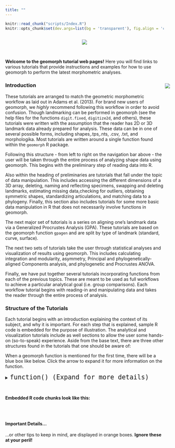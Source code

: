 ```yaml
---
title: ""
---
```


```r
knitr::read_chunk("scripts/Index.R")
knitr::opts_chunk$set(dev.args=list(bg = 'transparent'), fig.align = 'center', class.source = ".custom-inline", class.output = ".custom-inline")
```

```r

```

<center>

![](Data-figures/geomorph.png)

</center>
<br>

**Welcome to the geomorph tutorial web pages!** Here you will find links to various tutorials that provide instructions and examples for how to use geomorph to perform the latest morphometric analyses.



<div style="float:right;position: relative; top: -1px; left: 20px">

![](Data-figures/schematics/Workflow_fig.png)
</div>

### **Introduction**

These tutorials are arranged to match the geometric morphometric workflow as laid out in Adams et al. (2013). For brand new users of geomorph, we *highly* recommend following this workflow in order to avoid confusion. Though landmarking can be performed in geomorph (see the help files for the functions `digit.fixed`, `digitize2d`, and others), these tutorials were written with the assumption that the reader has 2D or 3D landmark data already prepared for analysis. These data can be in one of several possible forms, including shapes,.tps,.nts, .csv, .txt, and morphologika. Most tutorials are written around a single function found within the `geomorph` R package.

Following this structure - from left to right on the navigation bar above - the user will be taken through the entire process of analyzing shape data using geomorph. This begins with the preliminary step of reading data into R.

Also within the heading of preliminaries are tutorials that fall under the topic of data manipulation. This includes accessing the different dimensions of a 3D array, deleting, naming and reflecting specimens, swapping and deleting landmarks, estimating missing data,checking for outliers, obtaining symmetric shapes, standardizing articulations, and matching data to a phylogeny. Finally, this section also includes tutorials for some more basic data manipulation in R that does not necessarily involve functions in geomorph. 



The next major set of tutorials is a series on aligning one's landmark data via a Generalized Procrustes Analysis (GPA). These tutorials are based on the geomorph function `gpagen` and are split by type of landmark (standard, curve, surface).
 
The next two sets of tutorials take the user through statistical analyses and visualization of results using geomorph. This includes calculating integration and modularity, asymmetry, Principal and phylogenetically-aligned Components analysis, and phylogenetic and Procrustes ANOVA.

Finally, we have put together several tutorials incorporating functions from each of the previous topics. These are meant to be used as full workflows to achieve a particular analytical goal (i.e. group comparisons). Each workflow tutorial begins with reading-in and manipulating data and takes the reader through the entire process of analysis.

### **Structure of the Tutorials**

Each tutorial begins with an introduction explaining the context of its subject, and why it is important. For each step that is explained, sample R code is embedded for the purpose of illustration. The analytical and visualization tutorials include as well sections to allow the user some hands-on (so-to-speak) experience. Aside from the base text, there are three other structures found in the tutorials that one should be aware of: 

When a geomorph function is mentioned for the first time, there will be a blue box like below. Click the arrow to expand it for more information on the function.

<div class = "func">
<details>
   <summary> <font size="+2"> `function() (Expand for more details)` </font> </summary>
* $A$: Here we will list the relevant inputs (arguments) for a given function and what they do.
* $B$: Many functions will have additional arguments not covered in the main tutorials.
* $C$: These more advanced arguments can be found in the [Advanced Options]() tutorial.
</details>
</div>
<br>

**Embedded R code chunks look like this:**
<div class = "code">
```r

```
</div>
<br>

<div class = "note">
#### **Important Details...** 
...or other tips to keep in mind, are displayed in orange boxes. **Ignore these at your peril!**
</div>
<br></br>